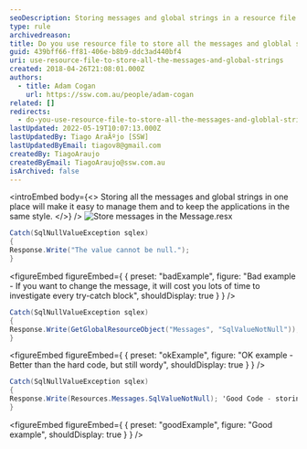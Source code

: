 ```yaml
---
seoDescription: Storing messages and global strings in a resource file simplifies management and maintains application consistency.
type: rule
archivedreason:
title: Do you use resource file to store all the messages and globlal strings?
guid: 439bff66-ff81-406e-b8b9-ddc3ad440bf4
uri: use-resource-file-to-store-all-the-messages-and-global-strings
created: 2018-04-26T21:08:01.000Z
authors:
  - title: Adam Cogan
    url: https://ssw.com.au/people/adam-cogan
related: []
redirects:
  - do-you-use-resource-file-to-store-all-the-messages-and-globlal-strings
lastUpdated: 2022-05-19T10:07:13.000Z
lastUpdatedBy: Tiago AraÃºjo [SSW]
lastUpdatedByEmail: tiagov8@gmail.com
createdBy: TiagoAraujo
createdByEmail: TiagoAraujo@ssw.com.au
isArchived: false
---
```


<introEmbed
  body={<>
Storing all the messages and global strings in one place will make it easy to manage them and to keep the applications in the same style.
  </>}
/>
![Store messages in the Message.resx](/uploads/rules/use-resource-file-to-store-all-the-messages-and-global-strings/Code_StoreMessage.jpg)

```cs
Catch(SqlNullValueException sqlex)
{
Response.Write("The value cannot be null.");
}
```

<figureEmbed figureEmbed={ {
  preset: "badExample",
  figure: "Bad example - If you want to change the message, it will cost you lots of time to investigate every try-catch block",
  shouldDisplay: true
} } />


```cs
Catch(SqlNullValueException sqlex)
{
Response.Write(GetGlobalResourceObject("Messages", "SqlValueNotNull"));
}
```

<figureEmbed figureEmbed={ {
  preset: "okExample",
  figure: "OK example - Better than the hard code, but still wordy",
  shouldDisplay: true
} } />


```cs
Catch(SqlNullValueException sqlex)
{
Response.Write(Resources.Messages.SqlValueNotNull); 'Good Code - storing message in resource file.
}
```

<figureEmbed figureEmbed={ {
  preset: "goodExample",
  figure: "Good example",
  shouldDisplay: true
} } />
